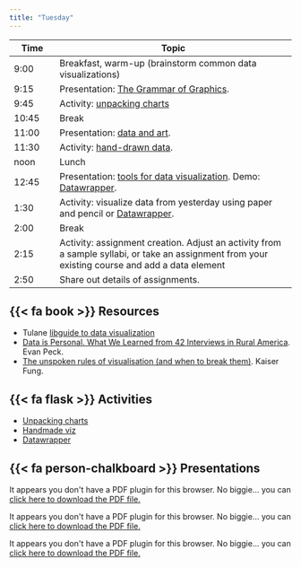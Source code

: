 ```yaml
---
title: "Tuesday"
---
```


| Time  | Topic                                                                                                                                           |
|------------|------------------------------------------------------------|
| 9:00  | Breakfast, warm-up (brainstorm common data visualizations)                                                                                      |
| 9:15  | Presentation: [The Grammar of Graphics](slides/04_grammar_of_graphics.pdf).                                                                     |
| 9:45  | Activity: [unpacking charts](unpacking_charts.qmd)                                                                                              |
| 10:45 | Break                                                                                                                                           |
| 11:00 | Presentation: [data and art](slides/05_data_art.pdf).                                                                                           |
| 11:30 | Activity: [hand-drawn data](handmade_viz.qmd).                                                                                                  |
| noon  | Lunch                                                                                                                                           |
| 12:45 | Presentation: [tools for data visualization](slides/06_viz_tools.pdf). Demo: [Datawrapper](https://www.datawrapper.de/).                        |
| 1:30  | Activity: visualize data from yesterday using paper and pencil or [Datawrapper](datawrapper.qmd).                                               |
| 2:00  | Break                                                                                                                                           |
| 2:15  | Activity: assignment creation. Adjust an activity from a sample syllabi, or take an assignment from your existing course and add a data element |
| 2:50  | Share out details of assignments.                                                                                                               |

## {{< fa book >}} Resources

-   Tulane [libguide to data visualization](https://libguides.tulane.edu/dataav)
-   [Data is Personal. What We Learned from 42 Interviews in Rural America](https://medium.com/multiple-views-visualization-research-explained/data-is-personal-what-we-learned-from-42-interviews-in-rural-america-93539f25836d). Evan Peck.
-   [The unspoken rules of visualisation (and when to break them)](https://datajournalism.com/read/longreads/the-unspoken-rules-of-visualisation). Kaiser Fung.

## {{< fa flask >}} Activities

-   [Unpacking charts](unpacking_charts.qmd)
-   [Handmade viz](handmade_viz.qmd)
-   [Datawrapper](datawrapper.qmd)

## {{< fa person-chalkboard >}} Presentations

```{=html}
<object data="slides/04_grammar_of_graphics.pdf" type="application/pdf" width="80%" height="200px" style="min-height:50vh;">
    <p>It appears you don't have a PDF plugin for this browser.
    No biggie... you can <a href="slides123.pdf">click here to
    download the PDF file.</a></p>
</object>
```
```{=html}
<object data="slides/05_data_art.pdf" type="application/pdf" width="80%" height="200px" style="min-height:50vh;">
    <p>It appears you don't have a PDF plugin for this browser.
    No biggie... you can <a href="slides123.pdf">click here to
    download the PDF file.</a></p>
</object>
```
```{=html}
<object data="slides/06_viz_tools.pdf" type="application/pdf" width="80%" height="200px" style="min-height:50vh;">
    <p>It appears you don't have a PDF plugin for this browser.
    No biggie... you can <a href="slides123.pdf">click here to
    download the PDF file.</a></p>
</object>
```